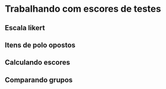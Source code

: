 # Trabalhando com escores de testes {#primeirasAnalises}
## Escala likert
## Itens de polo opostos
## Calculando escores
## Comparando grupos
